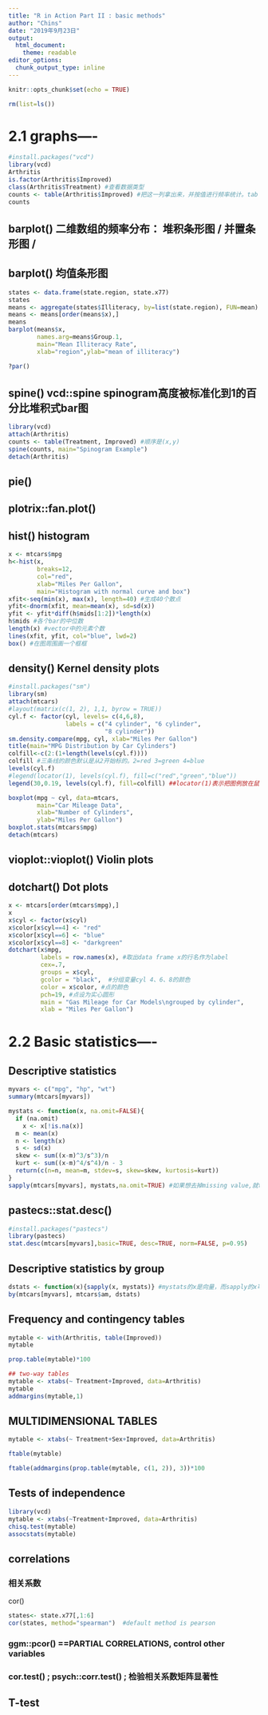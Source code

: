 ---
title: "R in Action Part II : basic methods"
author: "Chins"
date: "2019年9月23日"
output: 
  html_document: 
    theme: readable
editor_options: 
  chunk_output_type: inline
---

```{r setup, include=FALSE}
knitr::opts_chunk$set(echo = TRUE)
```

```{r}
rm(list=ls())
```


# 2.1 graphs----
```{r}
#install.packages("vcd")
library(vcd)
Arthritis
is.factor(Arthritis$Improved)
class(Arthritis$Treatment) #查看数据类型
counts <- table(Arthritis$Improved) #把这一列拿出来，并按值进行频率统计。tab
counts
```

## barplot() 二维数组的频率分布： 堆积条形图 / 并置条形图 / 
## barplot() 均值条形图
```{r}
states <- data.frame(state.region, state.x77)
states
means <- aggregate(states$Illiteracy, by=list(state.region), FUN=mean)
means <- means[order(means$x),]
means
barplot(means$x,
        names.arg=means$Group.1,
        main="Mean Illiteracy Rate",
        xlab="region",ylab="mean of illiteracy")

?par()
```

## spine() vcd::spine spinogram高度被标准化到1的百分比堆积式bar图
```{r}
library(vcd)
attach(Arthritis)
counts <- table(Treatment, Improved) #顺序是(x,y)
spine(counts, main="Spinogram Example")
detach(Arthritis)
```

## pie()
## plotrix::fan.plot()

## hist() histogram
```{r}
x <- mtcars$mpg
h<-hist(x,
        breaks=12,
        col="red",
        xlab="Miles Per Gallon",
        main="Histogram with normal curve and box")
xfit<-seq(min(x), max(x), length=40) #生成40个散点
yfit<-dnorm(xfit, mean=mean(x), sd=sd(x))
yfit <- yfit*diff(h$mids[1:2])*length(x)
h$mids #各个bar的中位数
length(x) #vector中的元素个数
lines(xfit, yfit, col="blue", lwd=2)
box() #在图周围画一个框框
```

## density() Kernel density plots
```{r}
#install.packages("sm")
library(sm)
attach(mtcars)
#layout(matrix(c(1, 2), 1,1, byrow = TRUE))
cyl.f <- factor(cyl, levels= c(4,6,8),
                labels = c("4 cylinder", "6 cylinder",
                           "8 cylinder"))
sm.density.compare(mpg, cyl, xlab="Miles Per Gallon")
title(main="MPG Distribution by Car Cylinders")
colfill<-c(2:(1+length(levels(cyl.f))))
colfill #三条线的颜色默认是从2开始标的。2=red 3=green 4=blue
levels(cyl.f)
#legend(locator(1), levels(cyl.f), fill=c("red","green","blue"))
legend(30,0.19, levels(cyl.f), fill=colfill) ##locator(1)表示把图例放在鼠标按下的位置

boxplot(mpg ~ cyl, data=mtcars,
        main="Car Mileage Data",
        xlab="Number of Cylinders",
        ylab="Miles Per Gallon")
boxplot.stats(mtcars$mpg)
detach(mtcars)
```

## vioplot::vioplot()  Violin plots


## dotchart() Dot plots
```{r}
x <- mtcars[order(mtcars$mpg),]
x
x$cyl <- factor(x$cyl)
x$color[x$cyl==4] <- "red"
x$color[x$cyl==6] <- "blue"
x$color[x$cyl==8] <- "darkgreen"
dotchart(x$mpg,
         labels = row.names(x), #取出data frame x的行名作为label
         cex=.7,
         groups = x$cyl,
         gcolor = "black",  #分组变量cyl 4、6、8的颜色
         color = x$color, #点的颜色
         pch=19, #点设为实心圆形
         main = "Gas Mileage for Car Models\ngrouped by cylinder",
         xlab = "Miles Per Gallon")
```



# 2.2 Basic statistics----


## Descriptive statistics
```{r}
myvars <- c("mpg", "hp", "wt")
summary(mtcars[myvars])

mystats <- function(x, na.omit=FALSE){
  if (na.omit)
    x <- x[!is.na(x)]
  m <- mean(x)
  n <- length(x)
  s <- sd(x)
  skew <- sum((x-m)^3/s^3)/n
  kurt <- sum((x-m)^4/s^4)/n - 3
  return(c(n=n, mean=m, stdev=s, skew=skew, kurtosis=kurt))
}
sapply(mtcars[myvars], mystats,na.omit=TRUE) #如果想去掉missing value,就true
```

## pastecs::stat.desc()
```{r}
#install.packages("pastecs")
library(pastecs)
stat.desc(mtcars[myvars],basic=TRUE, desc=TRUE, norm=FALSE, p=0.95)
```

## Descriptive statistics by group
```{r}
dstats <- function(x){sapply(x, mystats)} #mystats的x是向量，而sapply的x可以是矩阵
by(mtcars[myvars], mtcars$am, dstats)
```

## Frequency and contingency tables
```{r}
mytable <- with(Arthritis, table(Improved))
mytable

prop.table(mytable)*100

## two-way tables
mytable <- xtabs(~ Treatment+Improved, data=Arthritis)
mytable
addmargins(mytable,1)
```

## MULTIDIMENSIONAL TABLES
```{r}
mytable <- xtabs(~ Treatment+Sex+Improved, data=Arthritis)

ftable(mytable)

ftable(addmargins(prop.table(mytable, c(1, 2)), 3))*100
```

## Tests of independence
```{r}
library(vcd)
mytable <- xtabs(~Treatment+Improved, data=Arthritis)
chisq.test(mytable)
assocstats(mytable)
```

## correlations

### 相关系数
cor()
```{r}
states<- state.x77[,1:6]
cor(states, method="spearman")  #default method is pearson

```

### ggm::pcor() ==PARTIAL CORRELATIONS, control other variables

### cor.test() ; psych::corr.test() ; 检验相关系数矩阵显著性

## T-test



